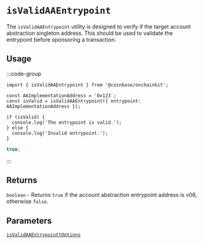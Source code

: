 # `isValidAAEntrypoint`

The `isValidAAEntrypoint` utility is designed to verify if the target account abstraction singleton address.
This should be used to validate the entrypoint before sponsoring a transaction.

## Usage

:::code-group

```tsx [code]
import { isValidAAEntrypoint } from '@coinbase/onchainkit';

const AAImplementationAddress = '0x123`;
const isValid = isValidAAEntrypoint({ entrypoint: AAImplementationAddress });

if (isValid) {
  console.log('The entrypoint is valid.');
} else {
  console.log('Invalid entrypoint.');
}
```

```ts [return value]
true;
```

:::

## Returns

`boolean` - Returns `true` if the account abstraction entrypoint address is v06, otherwise `false`.

## Parameters

[`isValidAAEntrypointtOptions`](/wallet/types#isvalidaaentrypointtoptions)
